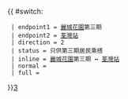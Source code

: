 {{ #switch: {{{format|}}}
  | endpoint1 = [[麗城花園]]第三期
  | endpoint2 = [[荃灣站]]
  | direction = 2
  | status = 只供第三期居民乘搭
  | inline = [[麗城花園]]第三期 ↔ [[荃灣站]]
  | normal =
  | full =
}}<noinclude>[[category:新界居民巴士路線模板|3‎]]</noinclude>